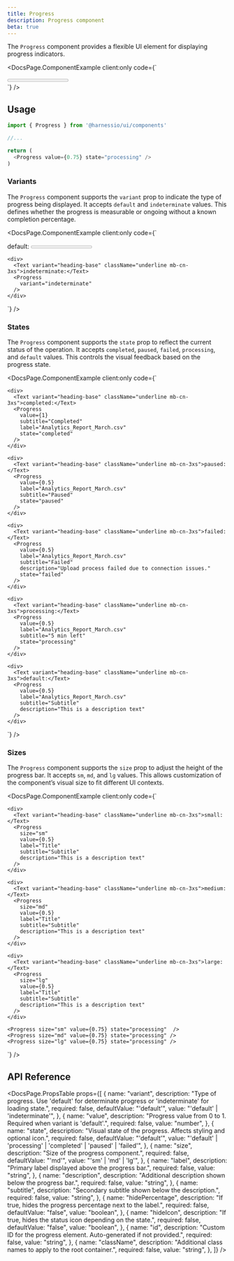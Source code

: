```yaml
---
title: Progress
description: Progress component
beta: true
---
```


The `Progress` component provides a flexible UI element for displaying progress indicators.


<DocsPage.ComponentExample
  client:only
  code={`<div className="w-[600px]">
    <Progress value={0.75} state="processing" />
</div>`}
/>

## Usage

```typescript jsx
import { Progress } from '@harnessio/ui/components'

//...

return (
  <Progress value={0.75} state="processing" />
)
```

### Variants

The `Progress` component supports the `variant` prop to indicate the type of progress being displayed. It accepts `default` and `indeterminate` values. This defines whether the progress is measurable or ongoing without a known completion percentage.

<DocsPage.ComponentExample
  client:only
  code={`<div className="w-[600px] grid gap-4">
    <div>
      <Text variant="heading-base" className="underline mb-cn-3xs">default:</Text>
      <Progress
        value={0.75}
        state="processing"
      />
    </div>

    <div>
      <Text variant="heading-base" className="underline mb-cn-3xs">indeterminate:</Text>
      <Progress
        variant="indeterminate"
      />
    </div>

</div>`}
/>

### States

The `Progress` component supports the `state` prop to reflect the current status of the operation. It accepts `completed`, `paused`, `failed`, `processing`, and `default` values. This controls the visual feedback based on the progress state.

<DocsPage.ComponentExample
  client:only
  code={`<div className="w-[600px] grid gap-4">
    
    <div>
      <Text variant="heading-base" className="underline mb-cn-3xs">completed:</Text>
      <Progress 
        value={1}
        subtitle="Completed"
        label="Analytics_Report_March.csv"
        state="completed"
      />
    </div>
    
    <div>
      <Text variant="heading-base" className="underline mb-cn-3xs">paused:</Text>
      <Progress 
        value={0.5}
        label="Analytics_Report_March.csv"
        subtitle="Paused"
        state="paused"
      />
    </div>

    <div>
      <Text variant="heading-base" className="underline mb-cn-3xs">failed:</Text>
      <Progress
        value={0.5}
        label="Analytics_Report_March.csv"
        subtitle="Failed"
        description="Upload process failed due to connection issues."
        state="failed"
      />
    </div>

    <div>
      <Text variant="heading-base" className="underline mb-cn-3xs">processing:</Text>
      <Progress
        value={0.5}
        label="Analytics_Report_March.csv"
        subtitle="5 min left"
        state="processing"
      />
    </div>

    <div>
      <Text variant="heading-base" className="underline mb-cn-3xs">default:</Text>
      <Progress
        value={0.5}
        label="Analytics_Report_March.csv"
        subtitle="Subtitle"
        description="This is a description text"
      />
    </div>

</div>`}
/>

### Sizes

The `Progress` component supports the `size` prop to adjust the height of the progress bar. It accepts `sm`, `md`, and `lg` values. This allows customization of the component’s visual size to fit different UI contexts.

<DocsPage.ComponentExample
  client:only
  code={`<div className="w-[600px] grid gap-4">
    
    <div>
      <Text variant="heading-base" className="underline mb-cn-3xs">small:</Text>
      <Progress
        size="sm"
        value={0.5}
        label="Title"
        subtitle="Subtitle"
        description="This is a description text"
      />
    </div>

    <div>
      <Text variant="heading-base" className="underline mb-cn-3xs">medium:</Text>
      <Progress
        size="md"
        value={0.5}
        label="Title"
        subtitle="Subtitle"
        description="This is a description text"
      />
    </div>

    <div>
      <Text variant="heading-base" className="underline mb-cn-3xs">large:</Text>
      <Progress
        size="lg"
        value={0.5}
        label="Title"
        subtitle="Subtitle"
        description="This is a description text"
      />
    </div>

    <Progress size="sm" value={0.75} state="processing"  />
    <Progress size="md" value={0.75} state="processing" />
    <Progress size="lg" value={0.75} state="processing" />

  </div>`}
/>

## API Reference

<DocsPage.PropsTable
  props={[
    {
      name: "variant",
      description:
        "Type of progress. Use 'default' for determinate progress or 'indeterminate' for loading state.",
      required: false,
      defaultValue: "'default'",
      value: "'default' | 'indeterminate'",
    },
    {
      name: "value",
      description:
        "Progress value from 0 to 1. Required when variant is 'default'.",
      required: false,
      value: "number",
    },
    {
      name: "state",
      description:
        "Visual state of the progress. Affects styling and optional icon.",
      required: false,
      defaultValue: "'default'",
      value: "'default' | 'processing' | 'completed' | 'paused' | 'failed'",
    },
    {
      name: "size",
      description: "Size of the progress component.",
      required: false,
      defaultValue: "'md'",
      value: "'sm' | 'md' | 'lg'",
    },
    {
      name: "label",
      description: "Primary label displayed above the progress bar.",
      required: false,
      value: "string",
    },
    {
      name: "description",
      description: "Additional description shown below the progress bar.",
      required: false,
      value: "string",
    },
    {
      name: "subtitle",
      description: "Secondary subtitle shown below the description.",
      required: false,
      value: "string",
    },
    {
      name: "hidePercentage",
      description: "If true, hides the progress percentage next to the label.",
      required: false,
      defaultValue: "false",
      value: "boolean",
    },
    {
      name: "hideIcon",
      description: "If true, hides the status icon depending on the state.",
      required: false,
      defaultValue: "false",
      value: "boolean",
    },
    {
      name: "id",
      description:
        "Custom ID for the progress element. Auto-generated if not provided.",
      required: false,
      value: "string",
    },
    {
      name: "className",
      description: "Additional class names to apply to the root container.",
      required: false,
      value: "string",
    },
  ]}
/>
